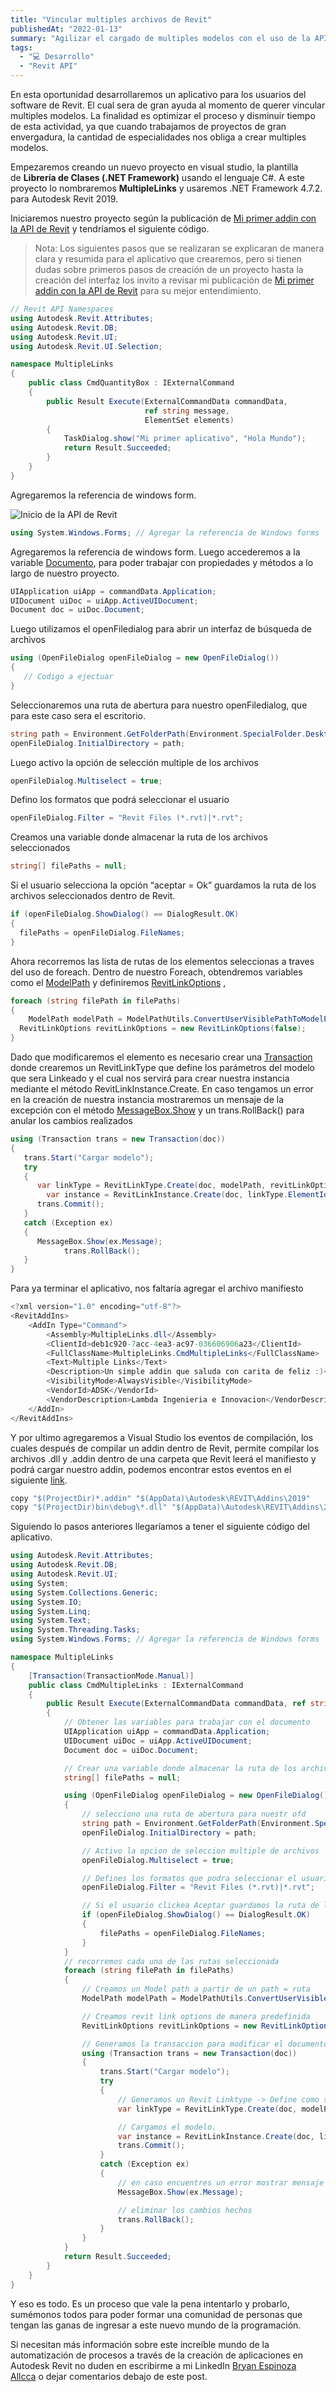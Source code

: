 ```yaml
---
title: "Vincular multiples archivos de Revit"
publishedAt: "2022-01-13"
summary: "Agilizar el cargado de multiples modelos con el uso de la API de Revit."
tags:
  - "💻 Desarrollo"
  - "Revit API"
---
```


En esta oportunidad desarrollaremos un aplicativo para los usuarios del software de Revit. El cual sera de gran ayuda al momento de querer vincular multiples modelos. La finalidad es optimizar el proceso y disminuir tiempo de esta actividad, ya que cuando trabajamos de proyectos de gran envergadura, la cantidad de especialidades nos obliga a crear multiples modelos.

Empezaremos creando un nuevo proyecto en visual studio, la plantilla de **Librería de Clases (.NET Framework)** usando el lenguaje C#. A este proyecto lo nombraremos **MultipleLinks** y usaremos .NET Framework 4.7.2. para Autodesk Revit 2019.

Iniciaremos nuestro proyecto según la publicación de [Mi primer addin con la API de Revit](https://lambda.com.pe/blog/mi-primer-addin) y tendríamos el siguiente código.

> Nota: Los siguientes pasos que se realizaran se explicaran de manera clara y resumida para el aplicativo que crearemos, pero si tienen dudas sobre primeros pasos de creación de un proyecto hasta la creación del interfaz los invito a revisar mi publicación de [Mi primer addin con la API de Revit](https://lambda.com.pe/blog/mi-primer-addin) para su mejor entendimiento.

```csharp:Command.cs
// Revit API Namespaces
using Autodesk.Revit.Attributes;
using Autodesk.Revit.DB;
using Autodesk.Revit.UI;
using Autodesk.Revit.UI.Selection;

namespace MultipleLinks
{
    public class CmdQuantityBox : IExternalCommand
    {
        public Result Execute(ExternalCommandData commandData,
                              ref string message,
                              ElementSet elements)
        {
            TaskDialog.show("Mi primer aplicativo", "Hola Mundo");
            return Result.Succeeded;
        }
    }
}
```

Agregaremos la referencia de windows form.

![Inicio de la API de Revit](/images/posts/vincular-multiples-modelos/inicio-revit-API.png)

```csharp
using System.Windows.Forms; // Agregar la referencia de Windows forms
```

Agregaremos la referencia de windows form.
Luego accederemos a la variable [Documento](https://www.revitapidocs.com/2022/ab1718f9-45fb-b3d3-827e-32ff81cf929c.htm), para poder trabajar con propiedades y métodos a lo largo de nuestro proyecto.

```csharp
UIApplication uiApp = commandData.Application;
UIDocument uiDoc = uiApp.ActiveUIDocument;
Document doc = uiDoc.Document;
```

Luego utilizamos el openFiledialog para abrir un interfaz de búsqueda de archivos

```csharp
using (OpenFileDialog openFileDialog = new OpenFileDialog())
{
   // Codigo a ejectuar
}
```

Seleccionaremos una ruta de abertura para nuestro openFiledialog, que para este caso sera el escritorio.

```csharp
string path = Environment.GetFolderPath(Environment.SpecialFolder.Desktop);
openFileDialog.InitialDirectory = path;
```

Luego activo la opción de selección multiple de los archivos

```csharp
openFileDialog.Multiselect = true;
```

Defino los formatos que podrá seleccionar el usuario

```csharp
openFileDialog.Filter = "Revit Files (*.rvt)|*.rvt";
```

Creamos una variable donde almacenar la ruta de los archivos seleccionados

```csharp
string[] filePaths = null;
```

Si el usuario selecciona la opción “aceptar = Ok” guardamos la ruta de los archivos seleccionados dentro de Revit.

```csharp
if (openFileDialog.ShowDialog() == DialogResult.OK)
{
  filePaths = openFileDialog.FileNames;
}
```

Ahora recorremos las lista de rutas de los elementos seleccionas a traves del uso de foreach. Dentro de nuestro Foreach, obtendremos variables como el [ModelPath](https://www.revitapidocs.com/2019/40a84c72-e4b8-72ac-2f71-3216c66a11b3.htm) y definiremos [RevitLinkOptions](https://www.revitapidocs.com/2015/3f710983-5a4d-d515-a633-12b06a419b30.htm) ,

```csharp
foreach (string filePath in filePaths)
{
	ModelPath modelPath = ModelPathUtils.ConvertUserVisiblePathToModelPath(filePath);
  RevitLinkOptions revitLinkOptions = new RevitLinkOptions(false);
}
```

Dado que modificaremos el elemento es necesario crear una [Transaction](https://www.revitapidocs.com/2015/308ebf8d-d96d-4643-cd1d-34fffcea53fd.htm) donde crearemos un RevitLinkType que define los parámetros del modelo que sera Linkeado y el cual nos servirá para crear nuestra instancia mediante el método RevitLinkInstance.Create. En caso tengamos un error en la creación de nuestra instancia mostraremos un mensaje de la excepción con el método [MessageBox.Show](http://MessageBox.Show) y un trans.RollBack() para anular los cambios realizados

```csharp
using (Transaction trans = new Transaction(doc))
{
   trans.Start("Cargar modelo");
   try
   {
      var linkType = RevitLinkType.Create(doc, modelPath, revitLinkOptions);
	    var instance = RevitLinkInstance.Create(doc, linkType.ElementId);
      trans.Commit();
   }
   catch (Exception ex)
   {
      MessageBox.Show(ex.Message);
			trans.RollBack();
   }
}
```

Para ya terminar el aplicativo, nos faltaría agregar el archivo manifiesto

```csharp
<?xml version="1.0" encoding="utf-8"?>
<RevitAddIns>
	<AddIn Type="Command">
		<Assembly>MultipleLinks.dll</Assembly>
		<ClientId>deb1c920-7acc-4ea3-ac97-036606906a23</ClientId>
		<FullClassName>MultipleLinks.CmdMultipleLinks</FullClassName>
		<Text>Multiple Links</Text>
		<Description>Un simple addin que saluda con carita de feliz :)</Description>
		<VisibilityMode>AlwaysVisible</VisibilityMode>
		<VendorId>ADSK</VendorId>
		<VendorDescription>Lambda Ingenieria e Innovacion</VendorDescription>
	</AddIn>
</RevitAddIns>
```

Y por ultimo agregaremos a Visual Studio los eventos de compilación, los cuales después de compilar un addin dentro de Revit, permite compilar los archivos .dll y .addin dentro de una carpeta que Revit leerá el manifiesto y podrá cargar nuestro addin, podemos encontrar estos eventos en el siguiente [link](https://gist.github.com/riverscode/66b6acac8cd453ad8dac6e553fce9f56).

```csharp
copy "$(ProjectDir)*.addin" "$(AppData)\Autodesk\REVIT\Addins\2019"
copy "$(ProjectDir)bin\debug\*.dll" "$(AppData)\Autodesk\REVIT\Addins\2019"
```

Siguiendo lo pasos anteriores llegaríamos a tener el siguiente código del aplicativo.

```csharp
using Autodesk.Revit.Attributes;
using Autodesk.Revit.DB;
using Autodesk.Revit.UI;
using System;
using System.Collections.Generic;
using System.IO;
using System.Linq;
using System.Text;
using System.Threading.Tasks;
using System.Windows.Forms; // Agregar la referencia de Windows forms

namespace MultipleLinks
{
    [Transaction(TransactionMode.Manual)]
    public class CmdMultipleLinks : IExternalCommand
    {
        public Result Execute(ExternalCommandData commandData, ref string message, ElementSet elements)
        {
            // Obtener las variables para trabajar con el documento
            UIApplication uiApp = commandData.Application;
            UIDocument uiDoc = uiApp.ActiveUIDocument;
            Document doc = uiDoc.Document;

            // Crear una variable donde almacenar la ruta de los archivos seleccionados
            string[] filePaths = null;

            using (OpenFileDialog openFileDialog = new OpenFileDialog())
            {
                // selecciono una ruta de abertura para nuestr ofd
                string path = Environment.GetFolderPath(Environment.SpecialFolder.Desktop);
                openFileDialog.InitialDirectory = path;

                // Activo la opcion de seleccion multiple de archivos
                openFileDialog.Multiselect = true;

                // Defines los formatos que podra seleccionar el usuario
                openFileDialog.Filter = "Revit Files (*.rvt)|*.rvt";

                // Si el usuario clickea Aceptar guardamos la ruta de los archivos seleccionados
                if (openFileDialog.ShowDialog() == DialogResult.OK)
                {
                    filePaths = openFileDialog.FileNames;
                }
            }
            // recorremos cada una de las rutas seleccionada
            foreach (string filePath in filePaths)
            {
                // Creamos un Model path a partir de un path = ruta
                ModelPath modelPath = ModelPathUtils.ConvertUserVisiblePathToModelPath(filePath);

                // Creamos revit link options de manera predefinida
                RevitLinkOptions revitLinkOptions = new RevitLinkOptions(false);

                // Generamos la transaccion para modificar el documento
                using (Transaction trans = new Transaction(doc))
                {
                    trans.Start("Cargar modelo");
                    try
                    {
                        // Generamos un Revit Linktype -> Define como se carga el modelo linkeado
                        var linkType = RevitLinkType.Create(doc, modelPath, revitLinkOptions);

                        // Cargamos el modelo.
                        var instance = RevitLinkInstance.Create(doc, linkType.ElementId);
                        trans.Commit();
                    }
                    catch (Exception ex)
                    {
                        // en caso encuentres un error mostrar mensaje
                        MessageBox.Show(ex.Message);

                        // eliminar los cambios hechos
                        trans.RollBack();
                    }
                }
            }
            return Result.Succeeded;
        }
    }
}
```

Y eso es todo. Es un proceso que vale la pena intentarlo y probarlo, sumémonos todos para poder formar una comunidad de personas que tengan las ganas de ingresar a este nuevo mundo de la programación.

Si necesitan más información sobre este increíble mundo de la automatización de procesos a través de la creación de aplicaciones en Autodesk Revit no duden en escribirme a mi LinkedIn [Bryan Espinoza Allcca](https://www.linkedin.com/in/bryan-espinoza-bim/) o dejar comentarios debajo de este post.
